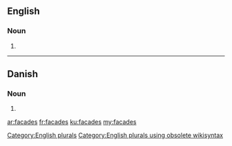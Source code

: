 ==English==

===Noun===
{{head|en}}

# {{plural of|facade}}

[[Category:English plurals]][[Category:English plurals using obsolete wikisyntax]]

----

==Danish==

===Noun===
{{head|da|noun form|g=c}}

# {{form of|genitive singular indefinite|facade|lang=da}}

[[ar:facades]]
[[fr:facades]]
[[ku:facades]]
[[my:facades]]
